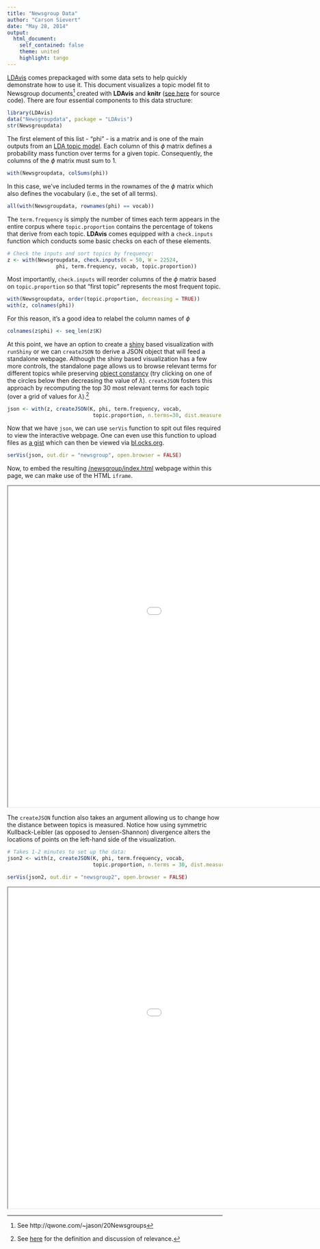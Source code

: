 ```yaml
---
title: "Newsgroup Data"
author: "Carson Sievert"
date: "May 28, 2014"
output: 
  html_document:
    self_contained: false
    theme: united
    highlight: tango
---
```


[LDAvis](https://github.com/cpsievert/LDAvis/) comes prepackaged with some data sets to help quickly demonstrate how to use it. This document visualizes a topic model fit to Newsgroup documents^[See http://qwone.com/~jason/20Newsgroups] created with **LDAvis** and **knitr** ([see here](https://github.com/cpsievert/LDAvis/blob/master/inst/examples/newsgroup.Rmd) for source code). There are four essential components to this data structure:

```r
library(LDAvis)
data("Newsgroupdata", package = "LDAvis")
str(Newsgroupdata)
```

The first element of this list - "phi" - is a matrix and is one of the main outputs from an [LDA topic model](http://en.wikipedia.org/wiki/Latent_Dirichlet_allocation). Each column of this $\phi$ matrix defines a probability mass function over terms for a given topic. Consequently, the columns of the $\phi$ matrix must sum to 1.

```r
with(Newsgroupdata, colSums(phi))
```

In this case, we've included terms in the rownames of the $\phi$ matrix which also defines the vocabulary (i.e., the set of all terms). 

```r
all(with(Newsgroupdata, rownames(phi) == vocab))
```

The `term.frequency` is simply the number of times each term appears in the entire corpus where `topic.proportion` contains the percentage of tokens that derive from each topic. **LDAvis** comes equipped with a `check.inputs` function which conducts some basic checks on each of these elements.

```r
# Check the inputs and sort topics by frequency:
z <- with(Newsgroupdata, check.inputs(K = 50, W = 22524, 
                phi, term.frequency, vocab, topic.proportion))
```

Most importantly, `check.inputs` will reorder columns of the $\phi$ matrix based on `topic.proportion` so that "first topic" represents the most frequent topic.

```r
with(Newsgroupdata, order(topic.proportion, decreasing = TRUE))
with(z, colnames(phi))
```

For this reason, it's a good idea to relabel the column names of $\phi$

```r
colnames(z$phi) <- seq_len(z$K)
``` 

At this point, we have an option to create a [shiny](http://shiny.rstudio.com/) based visualization with `runShiny` or we can `createJSON` to derive a JSON object that will feed a standalone webpage. Although the shiny based visualization has a few more controls, the standalone page allows us to browse relevant terms for different topics while preserving [object constancy](http://bost.ocks.org/mike/constancy/) (try clicking on one of the circles below then decreasing the value of $\lambda$). `createJSON` fosters this approach by recomputing the top 30 most relevant terms for each topic (over a grid of values for $\lambda$).^[See [here](http://nlp.stanford.edu/events/illvi2014/papers/sievert-illvi2014.pdf) for the definition and discussion of relevance.]

```r
json <- with(z, createJSON(K, phi, term.frequency, vocab,
                            topic.proportion, n.terms=30, dist.measure = "JS"))
```

Now that we have `json`, we can use `serVis` function to spit out files required to view the interactive webpage. One can even use this function to upload files as [a gist](https://gist.github.com/cpsievert/70ca32cd3f4af8fe4cd4) which can then be viewed via [bl.ocks.org](http://bl.ocks.org/cpsievert/raw/70ca32cd3f4af8fe4cd4/).

```r
serVis(json, out.dir = "newsgroup", open.browser = FALSE)
```

Now, to embed the resulting [/newsgroup/index.html](/LDAvis/newsgroup/index.html) webpage within this page, we can make use of the HTML `iframe`.

<iframe src = "newsgroup/index.html" width=1250 height=750></iframe>

The `createJSON` function also takes an argument allowing us to change how the distance between topics is measured. Notice how using symmetric Kullback-Leibler (as opposed to Jensen-Shannon) divergence alters the locations of points on the left-hand side of the visualization.

```r
# Takes 1-2 minutes to set up the data:
json2 <- with(z, createJSON(K, phi, term.frequency, vocab,
                            topic.proportion, n.terms = 30, dist.measure = "KL"))
```

```r
serVis(json2, out.dir = "newsgroup2", open.browser = FALSE)
```

<iframe src = "newsgroup2/index.html" width=1250 height=750></iframe>


